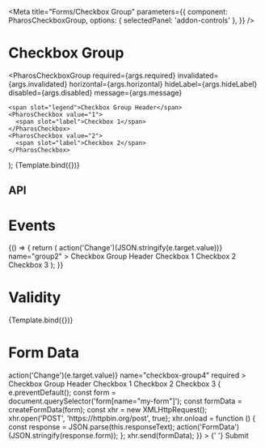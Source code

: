 

<Meta
  title="Forms/Checkbox Group"
  parameters={{
    component: PharosCheckboxGroup,
    options: { selectedPanel: 'addon-controls' },
  }}
/>

# Checkbox Group

<GuidelineLink path="checkbox" />

  <PharosCheckboxGroup
    required={args.required}
    invalidated={args.invalidated}
    horizontal={args.horizontal}
    hideLabel={args.hideLabel}
    disabled={args.disabled}
    message={args.message}
  >
    <span slot="legend">Checkbox Group Header</span>
    <PharosCheckbox value="1">
      <span slot="label">Checkbox 1</span>
    </PharosCheckbox>
    <PharosCheckbox value="2">
      <span slot="label">Checkbox 2</span>
    </PharosCheckbox>
  </PharosCheckboxGroup>
);

<Canvas withToolbar>
  <Story name="Base" args={{ horizontal: false, hideLabel: false, disabled: false }}>
    {Template.bind({})}
  </Story>
</Canvas>

## API

<ArgsTable of={PharosCheckboxGroup} />

# Events

<Canvas withToolbar>
  <Story name="Events">
    {() => {
      return (
        <PharosCheckboxGroup
          onChange={(e) => action('Change')(JSON.stringify(e.target.value))}
          name="group2"
        >
          <span slot="legend">Checkbox Group Header</span>
          <PharosCheckbox value="1">
            <span slot="label">Checkbox 1</span>
          </PharosCheckbox>
          <PharosCheckbox value="2">
            <span slot="label">Checkbox 2</span>
          </PharosCheckbox>
          <PharosCheckbox value="3">
            <span slot="label">Checkbox 3</span>
          </PharosCheckbox>
        </PharosCheckboxGroup>
      );
    }}
  </Story>
</Canvas>

# Validity

<Canvas withToolbar>
  <Story
    name="Validity"
    args={{
      horizontal: false,
      required: true,
      invalidated: true,
      message: 'This field is required, please make a selection',
    }}
  >
    {Template.bind({})}
  </Story>
</Canvas>

# Form Data

<Canvas withToolbar>
  <Story name="Form Data">
    <form name="my-form" action="https://httpbin.org/post" method="POST">
      <PharosCheckboxGroup
        onChange={(e) => action('Change')(e.target.value)}
        name="checkbox-group4"
        required
      >
        <span slot="legend">Checkbox Group Header</span>
        <PharosCheckbox value="1">
          <span slot="label">Checkbox 1</span>
        </PharosCheckbox>
        <PharosCheckbox value="2">
          <span slot="label">Checkbox 2</span>
        </PharosCheckbox>
        <PharosCheckbox value="3">
          <span slot="label">Checkbox 3</span>
        </PharosCheckbox>
      </PharosCheckboxGroup>
      <PharosButton
        type="submit"
        value="Submit"
        onClick={(e) => {
          e.preventDefault();
          const form = document.querySelector('form[name="my-form"]');
          const formData = createFormData(form);
          const xhr = new XMLHttpRequest();
          xhr.open('POST', 'https://httpbin.org/post', true);
          xhr.onload = function () {
            const response = JSON.parse(this.responseText);
            action('FormData')(JSON.stringify(response.form));
          };
          xhr.send(formData);
        }}
      >
        {' '}
        Submit
      </PharosButton>
    </form>
  </Story>
</Canvas>
